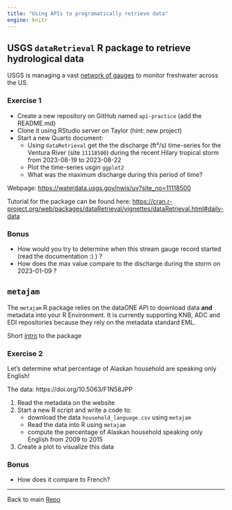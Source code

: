 ```yaml
---
title: "Using APIs to programatically retrieve data"
engine: knitr
---
```



## USGS `dataRetrieval` R package to retrieve hydrological data

USGS is managing a vast [network of gauges](https://dashboard.waterdata.usgs.gov/app/nwd/?region=lower48&aoi=default) to monitor freshwater across the US.


### Exercise 1

- Create a new repository on GitHub named `api-practice` (add the README.md)
- Clone it using RStudio server on Taylor (hint: new project)
- Start a new Quarto document:
    - Using `dataRetrieval` get the the discharge (ft³/s) time-series for the Ventura River (site `11118500`) during the recent Hilary tropical storm from 2023-08-19 to 2023-08-22
    - Plot the time-series usgin `ggplot2`
    - What was the maximum discharge during this period of time?

Webpage: <https://waterdata.usgs.gov/nwis/uv?site_no=11118500>

Tutorial for the package can be found here: 
<https://cran.r-project.org/web/packages/dataRetrieval/vignettes/dataRetrieval.html#daily-data>


### Bonus

- How would you try to determine when this stream gauge record started (read the documentation :) ) ?
- How does the max value compare to the discharge during the storm on 2023-01-09 ?



## `metajam`

The `metajam` R package relies on the dataONE API to download data **and** metadata into your R Environment. It is currently supporting KNB, ADC and EDI repositories because they rely on the metadata standard EML.

Short [intro](https://brunj7.github.io/EDS-214-analytical-workflows/slides/metajam_intro.html) to the package


### Exercise 2

Let's determine what percentage of Alaskan household are speaking only English!

The data: https://doi.org/10.5063/F1N58JPP

1. Read the metadata on the website
4. Start a new R script and write a code to:
    - download the data `household_language.csv` using `metajam`
    - Read the data into R using `metajam`
    - compute the percentage of Alaskan household speaking only English from 2009 to 2015
5. Create a plot to visualize this data


### Bonus

- How does it compare to French?

<hr>

Back to main [Repo](https://github.com/brunj7/eds214-handson-api)
